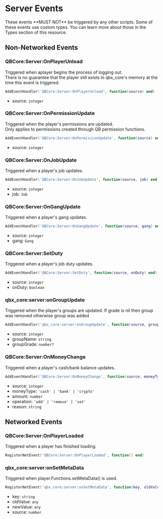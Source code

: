 
# Server Events

<Callout type="warning">
  These events **MUST NOT** be triggered by any other scripts.
</Callout>

<Callout type='info'>
  Some of these events use custom types.
  You can learn more about those in the Types section of this resource.
</Callout>

## Non-Networked Events

### QBCore:Server:OnPlayerUnload

Triggered when aplayer begins the process of logging out. \
There is no guarantee that the player still exists in qbx_core's memory at the time this event is triggered.

```lua
AddEventHandler('QBCore:Server:OnPlayerUnload', function(source) end)
```

- source: `integer`

### QBCore:Server:OnPermissionUpdate

Triggered when the player's permissions are updated. \
Only applies to permissions created through QB permission functions.

```lua
AddEventHandler('QBCore:Server:OnPermissionUpdate', function(source) end)
```

- source: `integer`

### QBCore:Server:OnJobUpdate

Triggered when a player's job updates.

```lua
AddEventHandler('QBCore:Server:OnJobUpdate', function(source, job) end)
```

- source: `integer`
- job: `Job`

### QBCore:Server:OnGangUpdate

Triggered when a player's gang updates.

```lua
AddEventHandler('QBCore:Server:OnGangUpdate', function(source, gang) end)
```

- source: `integer`
- gang: `Gang`

### QBCore:Server:SetDuty

Triggered when a player's job duty updates.

```lua
AddEventHandler('QBCore:Server:SetDuty', function(source, onDuty) end)
```

- source: `integer`
- onDuty: `boolean`

### qbx_core:server:onGroupUpdate

Triggered when the player's groups are updated. If grade is nil then group was removed otherwise group was added

```lua
AddEventHandler('qbx_core:server:onGroupUpdate', function(source, groupName, groupGrade) end)
```

- source: `integer`
- groupName: `string`
- groupGrade: `number?`

### QBCore:Server:OnMoneyChange

Triggered when a player's cash/bank balance updates.

```lua
AddEventHandler('QBCore:Server:OnMoneyChange', function(source, moneyType, amount, operation, reason) end)
```

- source: `integer`
- moneyType: `'cash' | 'bank' | 'crypto'`
- amount: `number`
- operation: `'add' | 'remove' | 'set'`
- reason: `string`

## Networked Events

### QBCore:Server:OnPlayerLoaded

Triggered when a player has finished loading.

```lua
RegisterNetEvent('QBCore:Server:OnPlayerLoaded', function() end)
```

### qbx_core:server:onSetMetaData

Triggered when player.Functions.setMetaData() is used.

```lua
RegisterNetEvent('qbx_core:server:onSetMetaData', function(key, oldValue, newValue, source) end)
```

- key: `string`
- oldValue: `any`
- newValue: `any`
- source: `number`
